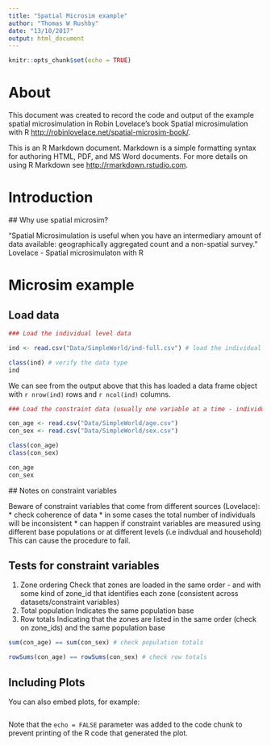 ```yaml
---
title: "Spatial Microsim example"
author: "Thomas W Rushby"
date: "13/10/2017"
output: html_document
---
```


```r
knitr::opts_chunk$set(echo = TRUE)
```

# About

This document was created to record the code and output of the example spatial microsimulation in Robin Lovelace's book Spatial microsimulation with R <http://robinlovelace.net/spatial-microsim-book/>.

This is an R Markdown document. Markdown is a simple formatting syntax for authoring HTML, PDF, and MS Word documents. For more details on using R Markdown see <http://rmarkdown.rstudio.com>.

# Introduction

## Why use spatial microsim?

"Spatial Microsimulation is useful when you have an intermediary amount of data available: geographically aggregated count and a non-spatial survey." Lovelace - Spatial microsimulaton with R

\newpage

# Microsim example

## Load data

```r
### Load the individual level data

ind <- read.csv("Data/SimpleWorld/ind-full.csv") # load the individual level data

class(ind) # verify the data type
ind
```

We can see from the output above that this has loaded a data frame object with `r nrow(ind)` rows and `r ncol(ind)` columns.

```r
### Load the constraint data (usually one variable at a time - individual files)

con_age <- read.csv("Data/SimpleWorld/age.csv")
con_sex <- read.csv("Data/SimpleWorld/sex.csv")

class(con_age)
class(con_sex)

con_age
con_sex
```

## Notes on constraint variables

Beware of constraint variables that come from different sources (Lovelace):
* check coherence of data
* in some cases the total number of individuals will be inconsistent
* can happen if constraint variables are measured using different base populations or at different levels (i.e indivdual and household)
This can cause the procedure to fail.

## Tests for constraint variables

1. Zone ordering
Check that zones are loaded in the same order - and with some kind of zone_id that identifies each zone (consistent across datasets/constraint variables)
2. Total population
Indicates the same population base
3. Row totals
Indicating that the zones are listed in the same order (check on zone_ids) and the same population base

```r
sum(con_age) == sum(con_sex) # check population totals

rowSums(con_age) == rowSums(con_sex) # check row totals
```



## Including Plots

You can also embed plots, for example:

```r

```

Note that the `echo = FALSE` parameter was added to the code chunk to prevent printing of the R code that generated the plot.
